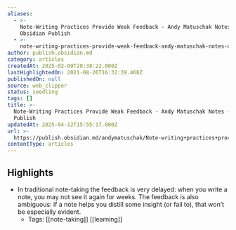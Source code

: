 ```yaml
---
aliases:
  - >-
    Note-Writing Practices Provide Weak Feedback - Andy Matuschak Notes -
    Obsidian Publish
  - >-
    note-writing-practices-provide-weak-feedback-andy-matuschak-notes-obsidian-publish
author: publish.obsidian.md
category: articles
createdAt: 2025-02-09T20:38:22.000Z
lastHighlightedOn: 2021-08-26T16:32:39.468Z
publishedOn: null
source: web_clipper
status: seedling
tags: []
title: >-
  Note-Writing Practices Provide Weak Feedback - Andy Matuschak Notes - Obsidian
  Publish
updatedAt: 2025-04-12T15:55:17.000Z
url: >-
  https://publish.obsidian.md/andymatuschak/Note-writing+practices+provide+weak+feedback
contentType: articles
---
```

## Highlights

- In traditional note-taking the feedback is very delayed: when you write a note, you may not see it again for weeks. The feedback is also ambiguous: if a note helps you distill some insight (or fail to), that won’t be especially evident.
    - Tags: [[note-taking]] [[learning]]
